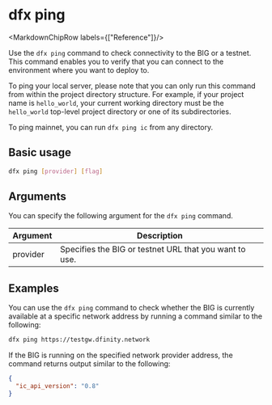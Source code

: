 
# dfx ping

<MarkdownChipRow labels={["Reference"]}/>

Use the `dfx ping` command to check connectivity to the BIG or a testnet. This command enables you to verify that you can connect to the environment where you want to deploy to.

To ping your local server, please note that you can only run this command from within the project directory structure. For example, if your project name is `hello_world`, your current working directory must be the `hello_world` top-level project directory or one of its subdirectories.

To ping mainnet, you can run `dfx ping ic` from any directory.

## Basic usage

``` bash
dfx ping [provider] [flag]
```

## Arguments

You can specify the following argument for the `dfx ping` command.

| Argument | Description                                                   |
|----------|---------------------------------------------------------------|
| provider | Specifies the BIG or testnet URL that you want to use. |

## Examples

You can use the `dfx ping` command to check whether the BIG is currently available at a specific network address by running a command similar to the following:

``` bash
dfx ping https://testgw.dfinity.network
```

If the BIG is running on the specified network provider address, the command returns output similar to the following:

```json
{
  "ic_api_version": "0.8"
}
```
